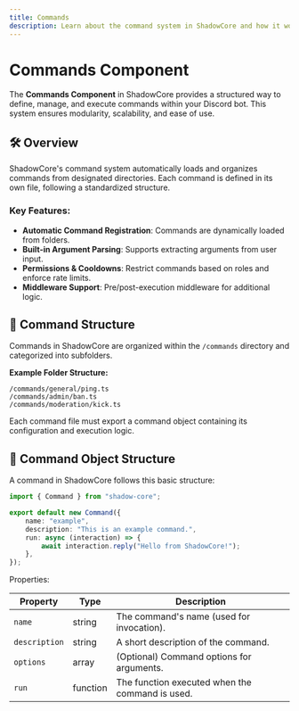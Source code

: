 ```yaml
---
title: Commands
description: Learn about the command system in ShadowCore and how it works.
---
```


# Commands Component

The **Commands Component** in ShadowCore provides a structured way to define, manage, and execute commands within your Discord bot. This system ensures modularity, scalability, and ease of use.

## 🛠 Overview
ShadowCore's command system automatically loads and organizes commands from designated directories. Each command is defined in its own file, following a standardized structure.

### Key Features:
- **Automatic Command Registration**: Commands are dynamically loaded from folders.
- **Built-in Argument Parsing**: Supports extracting arguments from user input.
- **Permissions & Cooldowns**: Restrict commands based on roles and enforce rate limits.
- **Middleware Support**: Pre/post-execution middleware for additional logic.

## 📂 Command Structure
Commands in ShadowCore are organized within the `/commands` directory and categorized into subfolders.

**Example Folder Structure:**
```
/commands/general/ping.ts 
/commands/admin/ban.ts 
/commands/moderation/kick.ts
```

Each command file must export a command object containing its configuration and execution logic.

## 🔧 Command Object Structure
A command in ShadowCore follows this basic structure:

```ts
import { Command } from "shadow-core";

export default new Command({
    name: "example",
    description: "This is an example command.",
    run: async (interaction) => {
        await interaction.reply("Hello from ShadowCore!");
    },
});
```
Properties:

| Property       | Type     | Description                                      |
|---------------|---------|--------------------------------------------------|
| `name`        | string  | The command's name (used for invocation).        |
| `description` | string  | A short description of the command.              |
| `options`     | array   | (Optional) Command options for arguments.        |
| `run`         | function | The function executed when the command is used. |
